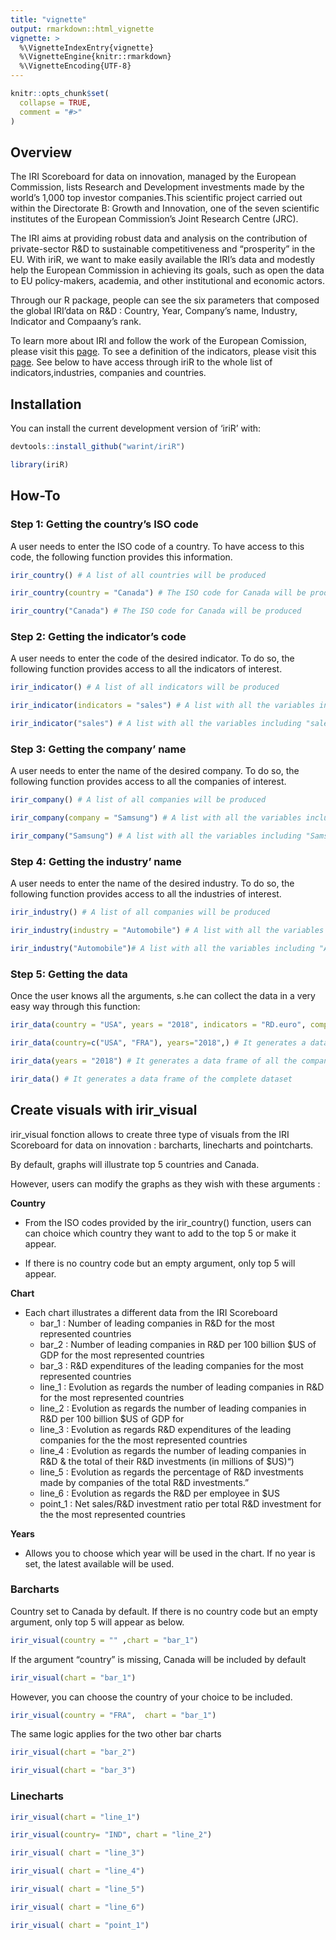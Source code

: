 ```yaml
---
title: "vignette"
output: rmarkdown::html_vignette
vignette: >
  %\VignetteIndexEntry{vignette}
  %\VignetteEngine{knitr::rmarkdown}
  %\VignetteEncoding{UTF-8}
---
```


```r
knitr::opts_chunk$set(
  collapse = TRUE,
  comment = "#>"
)
```

## Overview

The IRI Scoreboard for data on innovation, managed by the European Commission, lists Research and Development investments made by the world’s 1,000 top investor companies.This scientific project carried out within the Directorate B: Growth and Innovation, one of the seven scientific institutes of the European Commission's Joint Research Centre (JRC).

The IRI aims at providing robust data and analysis on the contribution of private-sector R&D to sustainable competitiveness and "prosperity" in the EU.  With iriR, we want to make easily available the IRI's data and modestly help the European Commission in achieving its goals, such as open the data to EU policy-makers, academia, and other institutional and economic actors.

Through our R package, people can see the six parameters that composed the global IRI'data on R&D : Country, Year, Company's name, Industry, Indicator and Compaany's rank.

To learn more about IRI and follow the work of the European Comission, please visit this [page](https://iri.jrc.ec.europa.eu/home/). To see a definition of the indicators, please visit this [page](https://iri.jrc.ec.europa.eu/sites/default/files/2019-12/SB2019_Final_18Dec2019_0.pdf). See below to have access through iriR to the whole list of indicators,industries, companies and countries.


## Installation

You can install the current development version of 'iriR' with:

```r
devtools::install_github("warint/iriR")
```

```r
library(iriR)
```


## How-To

### Step 1: Getting the country's ISO code

A user needs to enter the ISO code of a country. To have access to this code, the following function provides this information.

```r
irir_country() # A list of all countries will be produced

irir_country(country = "Canada") # The ISO code for Canada will be produced

irir_country("Canada") # The ISO code for Canada will be produced
```

### Step 2: Getting the indicator's code

A user needs to enter the code of the desired indicator. To do so, the following function provides access to all the indicators of interest.

```r
irir_indicator() # A list of all indicators will be produced

irir_indicator(indicators = "sales") # A list with all the variables including "sales" will be produced

irir_indicator("sales") # A list with all the variables including "sales" will be produced
```

### Step 3: Getting the company' name

A user needs to enter the name of the desired company. To do so, the following function provides access to all the companies of interest.

```r
irir_company() # A list of all companies will be produced

irir_company(company = "Samsung") # A list with all the variables including "Samsung" will be produced

irir_company("Samsung") # A list with all the variables including "Samsung" will be produced
```

### Step 4: Getting the industry' name

A user needs to enter the name of the desired industry. To do so, the following function provides access to all the industries of interest.


```r
irir_industry() # A list of all companies will be produced

irir_industry(industry = "Automobile") # A list with all the variables including "Automobile" will be produced

irir_industry("Automobile")# A list with all the variables including "Automobile" will be produced
```



### Step 5: Getting the data

Once the user knows all the arguments, s.he can collect the data in a very easy way through this function:

```r
irir_data(country = "USA", years = "2018", indicators = "RD.euro", company = "FORD MOTOR", industry = "Automobiles & Parts", rank = 14)  # It generates a data frame of the overall IRI data for American company "FORD MOTOR" in 2018.

irir_data(country=c("USA", "FRA"), years="2018",) # It generates a data frame of all the companies data from all the industries for the USA and France in 2018.

irir_data(years = "2018") # It generates a data frame of all the companies data for from all the industries for all the countries in 2018.

irir_data() # It generates a data frame of the complete dataset
```

## Create visuals with irir_visual

irir_visual fonction allows to create three type of visuals from the IRI Scoreboard for data on innovation : barcharts, linecharts and pointcharts.

By default, graphs will illustrate top 5 countries and Canada. 

However, users can modify the graphs as they wish with these arguments :

**Country**

- From the ISO codes provided by the irir_country() function, users can can choice which country they want to add to the top 5 or make it appear.

- If there is no country code but an empty argument, only top 5 will appear.

**Chart**

- Each chart illustrates a different data from the IRI Scoreboard
  - bar_1 : Number of leading companies in R&D for the most represented countries
  - bar_2 : Number of leading companies in R&D per 100 billion $US of GDP for the most represented countries
  - bar_3 : R&D expenditures of the leading companies for the most represented countries
  - line_1 : Evolution as regards the number of leading companies in R&D for the most represented countries
  - line_2 : Evolution as regards the number of leading companies in R&D per 100 billion $US of GDP for
  - line_3 : Evolution as regards R&D expenditures of the leading companies for the the most represented countries
  - line_4 : Evolution as regards the number of leading companies in R&D & the total of their R&D investments (in millions of $US)")
  - line_5 : Evolution as regards the percentage of R&D investments made by companies of the total R&D investments."
  - line_6 : Evolution as regards the R&D per employee in $US
  - point_1 : Net sales/R&D investment ratio per total R&D investment for the the most represented countries
  
**Years**  

- Allows you to choose which year will be used in the chart. If no year is set, the latest available will be used. 


### Barcharts

Country set to Canada by default. If there is no country code but an empty argument, only top 5 will appear as below. 

```r
irir_visual(country = "" ,chart = "bar_1")
```

If the argument "country" is missing, Canada will be included by default

```r
irir_visual(chart = "bar_1")
```

However, you can choose the country of your choice to be included.

```r
irir_visual(country = "FRA",  chart = "bar_1")
```

The same logic applies for the two other bar charts


```r
irir_visual(chart = "bar_2")
```


```r
irir_visual(chart = "bar_3")
```

### Linecharts

```r
irir_visual(chart = "line_1")
```


```r
irir_visual(country= "IND", chart = "line_2")
```

```r
irir_visual( chart = "line_3")
```
```r
irir_visual( chart = "line_4")
```

```r
irir_visual( chart = "line_5")
```

```r
irir_visual( chart = "line_6")
```

```r
irir_visual( chart = "point_1")
```
